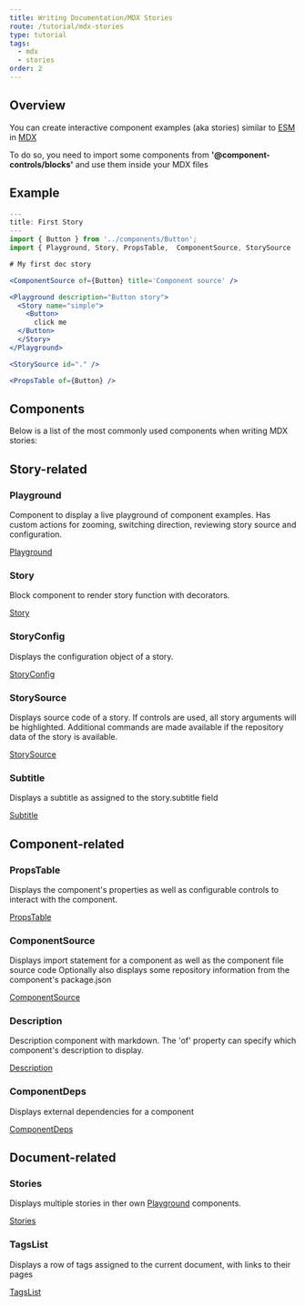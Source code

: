 ```yaml
---
title: Writing Documentation/MDX Stories
route: /tutorial/mdx-stories
type: tutorial
tags:
  - mdx
  - stories
order: 2
---
```


## Overview

You can create interactive component examples (aka stories) similar to [ESM](/tutorial/esmodules-stories/) in [MDX](/tutorial/mdx-documentation/)

To do so, you need to import some components from **'@component-controls/blocks'** and use them inside your MDX files

## Example

```jsx
---
title: First Story
---
import { Button } from '../components/Button';
import { Playground, Story, PropsTable,  ComponentSource, StorySource  } from '@component-controls/blocks';

# My first doc story

<ComponentSource of={Button} title='Component source' />

<Playground description="Button story">
  <Story name="simple">
    <Button>
      click me
  </Button>
  </Story>
</Playground>

<StorySource id="." />

<PropsTable of={Button} />
```

## Components

Below is a list of the most commonly used components when writing MDX stories:


## Story-related

### Playground

Component to display a live playground of component examples. Has custom actions for zooming, switching direction, reviewing story source and configuration.

[Playground](/api/blocks-playground--overview/)

### Story

Block component to render story function with decorators.

[Story](/api/blocks-story--overview/)

### StoryConfig

Displays the configuration object of a story.

[StoryConfig](/api/blocks-storyconfig--overview/)


### StorySource

Displays source code of a story. If controls are used, all story arguments will be highlighted. Additional commands are made available if the repository data of the story is available.

[StorySource](/api/blocks-storysource--overview/)

### Subtitle

Displays a subtitle as assigned to the story.subtitle field

[Subtitle](/api/blocks-subtitle--overview/)

## Component-related

### PropsTable

Displays the component's properties as well as configurable controls to interact with the component.

[PropsTable](/api/blocks-propstable--overview/)


### ComponentSource

Displays import statement for a component as well as the component file source code Optionally also displays some repository information from the component's package.json

[ComponentSource](/api/blocks-componentsource--overview/)


### Description

Description component with markdown. The 'of' property can specify which component's description to display.

[Description](/api/blocks-description--overview/)


### ComponentDeps

Displays external dependencies for a component

[ComponentDeps](/api/blocks-componentdeps--overview/)


## Document-related

### Stories

Displays multiple stories in ther own [Playground](#playground) components.

[Stories](/api/blocks-stories--overview/)


### TagsList

Displays a row of tags assigned to the current document, with links to their pages

[TagsList](/api/blocks-tagslist--overview/)


